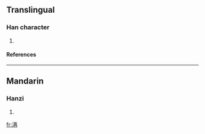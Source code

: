==Translingual==
===Han character===
{{Han char|rn=85|rad=水|as=06|sn=9|four=|canj=水一土月 (EMGB)}}
# {{defn|Han|sort=水06}}
====References====
{{Han ref|kx=0619.200|dkj=17355|hdz=31603.010|uh=6D05|ud=27909}}

----
==Mandarin==
===Hanzi===
{{cmn-hanzi|pin=[[yān]] ([[yan1]]), [[yē]] ([[ye1]]), [[zuǐ]] ([[zui3]])|wg=yen<sup>1</sup>, yeh<sup>1</sup>, tsui<sup>3</sup>}}
# {{defn|Mandarin}}

[[fr:洅]]